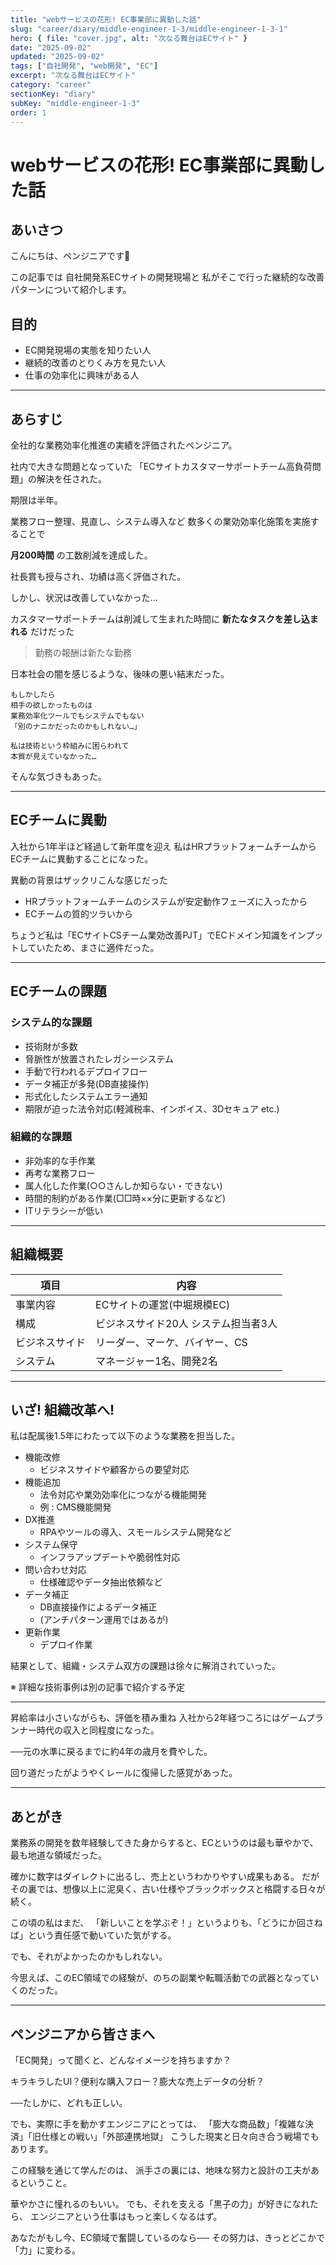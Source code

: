 ```yaml
---
title: "webサービスの花形! EC事業部に異動した話"
slug: "career/diary/middle-engineer-1-3/middle-engineer-1-3-1"
hero: { file: "cover.jpg", alt: "次なる舞台はECサイト" }
date: "2025-09-02"
updated: "2025-09-02"
tags: ["自社開発", "web開発", "EC"]
excerpt: "次なる舞台はECサイト"
category: "career"
sectionKey: "diary"
subKey: "middle-engineer-1-3"
order: 1
---
```


# webサービスの花形! EC事業部に異動した話

## あいさつ

こんにちは、ペンジニアです🐧

この記事では
自社開発系ECサイトの開発現場と
私がそこで行った継続的な改善パターンについて紹介します。

## 目的

* EC開発現場の実態を知りたい人
* 継続的改善のとりくみ方を見たい人
* 仕事の効率化に興味がある人

---

## あらすじ

全社的な業務効率化推進の実績を評価されたペンジニア。

社内で大きな問題となっていた
「ECサイトカスタマーサポートチーム高負荷問題」の解決を任された。

期限は半年。

業務フロー整理、見直し、システム導入など
数多くの業効効率化施策を実施することで

**月200時間** の工数削減を達成した。

社長賞も授与され、功績は高く評価された。

しかし、状況は改善していなかった…

カスタマーサポートチームは削減して生まれた時間に **新たなタスクを差し込まれる** だけだった

> 勤務の報酬は新たな勤務

日本社会の闇を感じるような、後味の悪い結末だった。

```
もしかしたら
相手の欲しかったものは
業務効率化ツールでもシステムでもない
「別のナニかだったのかもしれない…」

私は技術という枠組みに困らわれて
本質が見えていなかった…
```

そんな気づきもあった。

---

## ECチームに異動

入社から1年半ほど経過して新年度を迎え
私はHRプラットフォームチームからECチームに異動することになった。

異動の背景はザックリこんな感じだった

* HRプラットフォームチームのシステムが安定動作フェーズに入ったから
* ECチームの質的ツラいから

ちょうど私は「ECサイトCSチーム業効改善PJT」でECドメイン知識をインプットしていたため、まさに適件だった。

---

## ECチームの課題

### システム的な課題

* 技術財が多数
* 脅脈性が放置されたレガシーシステム
* 手動で行われるデプロイフロー
* データ補正が多発(DB直接操作)
* 形式化したシステムエラー通知
* 期限が迫った法令対応(軽減税率、インボイス、3Dセキュア etc.)

### 組織的な課題

* 非効率的な手作業
* 再考な業務フロー
* 属人化した作業(○○さんしか知らない・できない)
* 時間的制約がある作業(□□時××分に更新するなど)
* ITリテラシーが低い

---

## 組織概要

| 項目      | 内容                   |
| ------- | -------------------- |
| 事業内容    | ECサイトの運営(中堀規模EC)     |
| 構成      | ビジネスサイド20人 システム担当者3人 |
| ビジネスサイド | リーダー、マーケ、バイヤー、CS     |
| システム    | マネージャー1名、開発2名        |

---

## いざ! 組織改革へ!

私は配属後1.5年にわたって以下のような業務を担当した。

* 機能改修
  * ビジネスサイドや顧客からの要望対応
* 機能追加
  * 法令対応や業効効率化につながる機能開発
  * 例 : CMS機能開発
* DX推進
  * RPAやツールの導入、スモールシステム開発など
* システム保守
  * インフラアップデートや脆弱性対応
* 問い合わせ対応
  * 仕様確認やデータ抽出依頼など
* データ補正
  * DB直接操作によるデータ補正
  * (アンチパターン運用ではあるが)
* 更新作業
  * デプロイ作業

結果として、組織・システム双方の課題は徐々に解消されていった。

※ 詳細な技術事例は別の記事で紹介する予定

---

昇給率は小さいながらも、評価を積み重ね
入社から2年経つころにはゲームプランナー時代の収入と同程度になった。

──元の水準に戻るまでに約4年の歳月を費やした。

回り道だったがようやくレールに復帰した感覚があった。

---

## あとがき

業務系の開発を数年経験してきた身からすると、ECというのは最も華やかで、最も地道な領域だった。

確かに数字はダイレクトに出るし、売上というわかりやすい成果もある。
だがその裏では、想像以上に泥臭く、古い仕様やブラックボックスと格闘する日々が続く。

この頃の私はまだ、
「新しいことを学ぶぞ！」というよりも、「どうにか回さねば」という責任感で動いていた気がする。

でも、それがよかったのかもしれない。

今思えば、このEC領域での経験が、のちの副業や転職活動での武器となっていくのだった。

---

## ペンジニアから皆さまへ

「EC開発」って聞くと、どんなイメージを持ちますか？

キラキラしたUI？便利な購入フロー？膨大な売上データの分析？

──たしかに、どれも正しい。

でも、実際に手を動かすエンジニアにとっては、
「膨大な商品数」「複雑な決済」「旧仕様との戦い」「外部連携地獄」
こうした現実と日々向き合う戦場でもあります。

この経験を通じて学んだのは、
派手さの裏には、地味な努力と設計の工夫があるということ。

華やかさに憧れるのもいい。
でも、それを支える「黒子の力」が好きになれたら、
エンジニアという仕事はもっと楽しくなるはず。

あなたがもし今、EC領域で奮闘しているのなら──
その努力は、きっとどこかで「力」に変わる。
